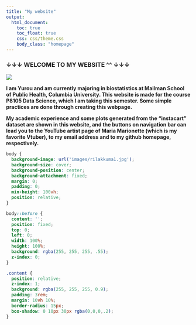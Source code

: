 ```yaml
---
title: "My website"
output: 
  html_document:
    toc: true
    toc_float: true
    css: css/theme.css
    body_class: "homepage"
---
```

### **↓↓↓ WELCOME TO MY WEBSITE ^^ ↓↓↓**

<div align="center">
![](./images/20151008205725_rtCYn.gif)
</div>

**I am Yurou and am currently majoring in biostatistics at Mailman School of Public Health, Columbia University. This website is made for the course P8105 Data Science, which I am taking this semester. Some simple practices are done through creating this webpage.**

**My academic experience and some plots generated from the "instacart" dataset are shown in this website, and the buttons on navigation bar can lead you to the YouTube artist page of Maria Marionette (which is my favorite Vtuber), to my email address and to my github homepage, respectively.**

```css
body {
  background-image: url('images/rilakkuma1.jpg');
  background-size: cover;
  background-position: center;
  background-attachment: fixed;
  margin: 0;
  padding: 0;
  min-height: 100vh;
  position: relative; 
}

body::before {
  content: '';
  position: fixed;
  top: 0;
  left: 0;
  width: 100%;
  height: 100%;
  background: rgba(255, 255, 255, .55); 
  z-index: 0; 
}

.content {
  position: relative; 
  z-index: 1;
  background: rgba(255, 255, 255, 0.9); 
  padding: 3rem;
  margin: 10vh 10%;
  border-radius: 15px;
  box-shadow: 0 10px 30px rgba(0,0,0,.2);
}
```

